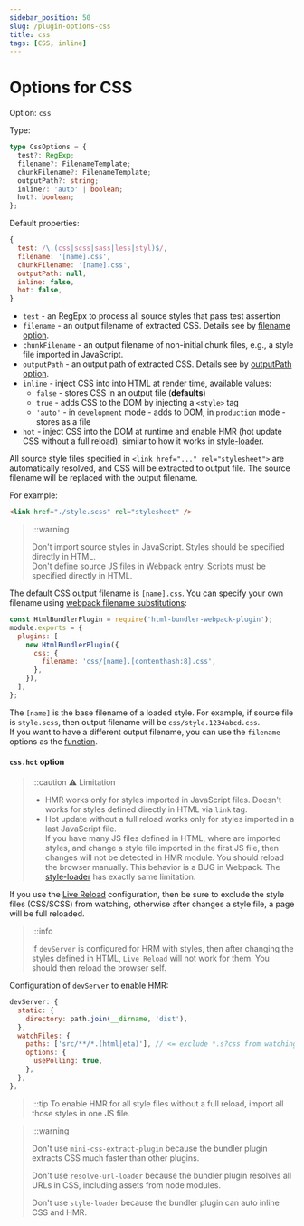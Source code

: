 ```yaml
---
sidebar_position: 50
slug: /plugin-options-css
title: css
tags: [CSS, inline]
---
```


# Options for CSS

Option: `css`

Type:

```ts
type CssOptions = {
  test?: RegExp;
  filename?: FilenameTemplate;
  chunkFilename?: FilenameTemplate;
  outputPath?: string;
  inline?: 'auto' | boolean;
  hot?: boolean;
};
```

Default properties:

```js
{
  test: /\.(css|scss|sass|less|styl)$/,
  filename: '[name].css',
  chunkFilename: '[name].css',
  outputPath: null,
  inline: false,
  hot: false,
}
```

- `test` - an RegEpx to process all source styles that pass test assertion
- `filename` - an output filename of extracted CSS. Details see by [filename option](/plugin-options-filename).
- `chunkFilename` - an output filename of non-initial chunk files, e.g., a style file imported in JavaScript.
- `outputPath` - an output path of extracted CSS. Details see by [outputPath option](/plugin-options-outputPath).
- `inline` - inject CSS into into HTML at render time, available values:
  - `false` - stores CSS in an output file (**defaults**)
  - `true` - adds CSS to the DOM by injecting a `<style>` tag
  - `'auto'` - in `development` mode - adds to DOM, in `production` mode - stores as a file
- `hot` - inject CSS into the DOM at runtime and enable HMR (hot update CSS without a full reload),
  similar to how it works in [style-loader](https://github.com/webpack-contrib/style-loader).

All source style files specified in `<link href="..." rel="stylesheet">` are automatically resolved,
and CSS will be extracted to output file. The source filename will be replaced with the output filename.

For example:

```html
<link href="./style.scss" rel="stylesheet" />
```

> :::warning
>
> Don't import source styles in JavaScript. Styles should be specified directly in HTML.\
> Don't define source JS files in Webpack entry. Scripts must be specified directly in HTML.

The default CSS output filename is `[name].css`.
You can specify your own filename using [webpack filename substitutions](https://webpack.js.org/configuration/output/#outputfilename):

```js
const HtmlBundlerPlugin = require('html-bundler-webpack-plugin');
module.exports = {
  plugins: [
    new HtmlBundlerPlugin({
      css: {
        filename: 'css/[name].[contenthash:8].css',
      },
    }),
  ],
};
```

The `[name]` is the base filename of a loaded style.
For example, if source file is `style.scss`, then output filename will be `css/style.1234abcd.css`.\
If you want to have a different output filename, you can use the `filename` options as the [function](https://webpack.js.org/configuration/output/#outputfilename).

<a id="option-css-hot" name="option-css-hot"></a>

#### `css.hot` option

> :::caution
> ⚠️ Limitation
>
> - HMR works only for styles imported in JavaScript files. Doesn't works for styles defined directly in HTML via `link` tag.
> - Hot update without a full reload works only for styles imported in a last JavaScript file.\
>   If you have many JS files defined in HTML, where are imported styles, and change a style file imported in the first JS file,
>   then changes will not be detected in HMR module. You should reload the browser manually.
>   This behavior is a BUG in Webpack. The [style-loader](https://github.com/webpack-contrib/style-loader) has exactly same limitation.
>

If you use the [Live Reload](/configuration/live-reload) configuration, then be sure to exclude the style files (CSS/SCSS) from watching,
otherwise after changes a style file, a page will be full reloaded.

> :::info
>
> If `devServer` is configured for HRM with styles, then after changing the styles defined in HTML, `Live Reload` will not work for them.
> You should then reload the browser self.

Configuration of `devServer` to enable HMR:

```js
devServer: {
  static: {
    directory: path.join(__dirname, 'dist'),
  },
  watchFiles: {
    paths: ['src/**/*.(html|eta)'], // <= exclude *.s?css from watching
    options: {
      usePolling: true,
    },
  },
},
```

> :::tip
> To enable HMR for all style files without a full reload, import all those styles in one JS file.


> :::warning
>
> Don't use `mini-css-extract-plugin` because the bundler plugin extracts CSS much faster than other plugins.
>
> Don't use `resolve-url-loader` because the bundler plugin resolves all URLs in CSS, including assets from node modules.
>
> Don't use `style-loader` because the bundler plugin can auto inline CSS and HMR.
